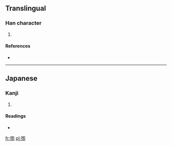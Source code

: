 ==Translingual==

===Han character===
{{Han char|rn=57|rad=弓|as=11|sn=14|four=|canj=弓廿月竹 (NTBH)}}

# {{defn|Han|sort=弓11}}

====References====
* {{Han ref|kx=0360.381|hdz=21001.261|uh=5F45|ud=24389}}

----

==Japanese==

===Kanji===
{{ja-kanji|grade=|rs=弓11}}

# {{defn|lang=ja|sort=弓11}}

====Readings====
* {{ja-readings|on=|kun=[[なぎ]] (nagi)}}

[[fr:彅]]
[[pl:彅]]